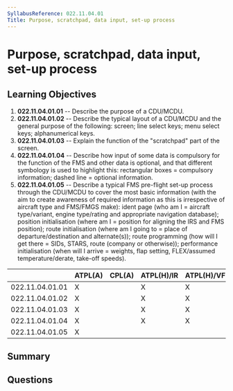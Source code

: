 ```yaml
---
SyllabusReference: 022.11.04.01
Title: Purpose, scratchpad, data input, set-up process
---
```


# Purpose, scratchpad, data input, set-up process

## Learning Objectives

1. **022.11.04.01.01** -- Describe the purpose of a CDU/MCDU.
2. **022.11.04.01.02** -- Describe the typical layout of a CDU/MCDU and the
   general purpose of the following: screen; line select keys; menu select keys;
   alphanumerical keys.
3. **022.11.04.01.03** -- Explain the function of the "scratchpad" part of the
   screen.
4. **022.11.04.01.04** -- Describe how input of some data is compulsory for the
   function of the FMS and other data is optional, and that different symbology
   is used to highlight this: rectangular boxes = compulsory information; dashed
   line = optional information.
5. **022.11.04.01.05** -- Describe a typical FMS pre-flight set-up process through
   the CDU/MCDU to cover the most basic information (with the aim to create
   awareness of required information as this is irrespective of aircraft type
   and FMS/FMGS make): ident page (who am I = aircraft type/variant, engine
   type/rating and appropriate navigation database); position initialisation
   (where am I = position for aligning the IRS and FMS position); route
   initialisation (where am I going to = place of departure/destination and
   alternate(s)); route programming (how will I get there = SIDs, STARS, route
   (company or otherwise)); performance initialisation (when will I arrive =
   weights, flap setting, FLEX/assumed temperature/derate, take-off speeds).

|                 | ATPL(A) | CPL(A) | ATPL(H)/IR | ATPL(H)/VFR | CPL(H) | IR  | CBIR(A) |
| --------------- | ------- | ------ | ---------- | ----------- | ------ | --- | ------- |
| 022.11.04.01.01 | X       |        | X          | X           |        | X   |         |
| 022.11.04.01.02 | X       |        | X          | X           |        | X   |         |
| 022.11.04.01.03 | X       |        | X          | X           |        | X   |         |
| 022.11.04.01.04 | X       |        | X          | X           |        | X   |         |
| 022.11.04.01.05 | X       |        |            |             |        |     |         |

## Summary

## Questions
